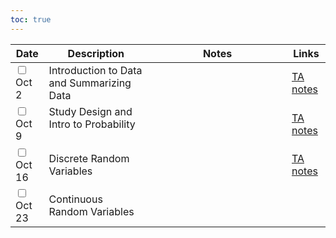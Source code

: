 ```yaml
---
toc: true
---
```


<table class="table-striped text-left table-bordered" align = "center">

  <thead>
    <th style="width:  3%">Date</th>
    <th style="width:  30%">Description</th>
    <th style="width:  40%">Notes</th>
    <th style="width:  8%">Links</th>
  </thead>


  <tr>
    <td><input type="checkbox" />Oct 2</td>
    <td> Introduction to Data and Summarizing Data&nbsp; &nbsp; </td>
    <td></td>
    <td><a href="https://mdogucu.github.io/stats67-fa25-starter-codes/1disb-summarize-data.qmd" download> <i class="fa-brands fa-r-project" aria-hidden="true"
            title="External Link to Slides" target = "_blank"></i></a>
        <a href="https://mdogucu.github.io/stats67-fa25-starter-codes/1disb-summarize-data-TA-notes.qmd" download title="TA notes"> TA notes</a></td>
  </tr>
  
  <tr>
    <td><input type="checkbox" />Oct 9</td>
    <td> Study Design and Intro to Probability&nbsp; &nbsp; </td>
    <td></td>
    <td><a href="https://mdogucu.github.io/stats67-fa25-starter-codes/2disb-study-prob.qmd" download> <i class="fa-brands fa-r-project" aria-hidden="true"
            title="External Link to Slides" target = "_blank"></i></a>
        <a href="https://mdogucu.github.io/stats67-fa25-starter-codes/2disb-study-prob-TA-notes.qmd" download title="TA notes"> TA notes</a></td>
  </tr>
  
  <tr>
    <td><input type="checkbox" />Oct 16</td>
    <td> Discrete Random Variables&nbsp; &nbsp; </td>
    <td></td>
    <td><a href="https://mdogucu.github.io/stats67-fa25-starter-codes/3disb-discrete-rv.qmd" download> <i class="fa-brands fa-r-project" aria-hidden="true"
            title="External Link to Slides" target = "_blank"></i></a>
        <a href="https://mdogucu.github.io/stats67-fa25-starter-codes/3disb-discrete-rv-TA-notes.qmd" download title="TA notes"> TA notes</a></td>
  </tr>
  
  <tr>
    <td><input type="checkbox" />Oct 23</td>
    <td> Continuous Random Variables&nbsp; &nbsp; </td>
    <td></td>
    <td><a href="https://mdogucu.github.io/stats67-fa25-starter-codes/4disb-continuous-rv.qmd" download> <i class="fa-brands fa-r-project" aria-hidden="true"
            title="External Link to Slides" target = "_blank"></i></a></td>
  </tr>  
  

  
        
</table>
